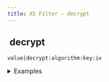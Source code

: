 ```yaml
---
title: XS Filter - decrypt
---
```


## <img src="../assets/docuBadge (11).png" alt="" data-size="line"> decrypt <a href="#xs-decrypt" id="xs-decrypt"></a>

`value|decrypt:algorithm:key:iv`

<details>

<summary>Examples</summary>

```javascript
encrypted_data|decrypt:"aes-128-cbc":"secret_key":""    // Returns decrypted data
encrypted_data|decrypt:"aes-256-cbc":"key":"iv"         // Returns decrypted data with IV
```

</details>
